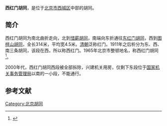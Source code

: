 '''西红门胡同'''，是位于[[北京市|北京市]][[西城区|西城区]]中部的胡同。

==简介==
西红门胡同为南北曲折走向，北到[[惜薪胡同|惜薪胡同]]，南端向东折通往[[东红门胡同|东红门胡同]]，西到[[图样山胡同|图样山胡同]]，全长314米，平均宽4.5米。[[清朝|清朝]]泛称红门。1911年之后析分为东、西、南三条胡同，该段在西，所以称西红门。1965年北京市整顿地名，称西红门胡同<ref>{{Cite web |url=http://www.bjdclib.com/subdb/laneculture/lane/200907/t20090703_4909.html |title=西红门胡同，东华流韵，2009-07-02 |access-date=2015-03-08 |archive-date=2016-03-05 |archive-url=https://web.archive.org/web/20160305065915/http://www.bjdclib.com/subdb/laneculture/lane/200907/t20090703_4909.html |dead-url=no }}</ref>。

2000年代，西红门胡同西段被全部拆除，兴建机关用房，仅剩下东段位于[[国家机关事务管理局|国家机关事务管理局]]以南的一小段，不能通行。

==参考文献==
{{reflist}}

[[Category:北京胡同|Category:北京胡同]]